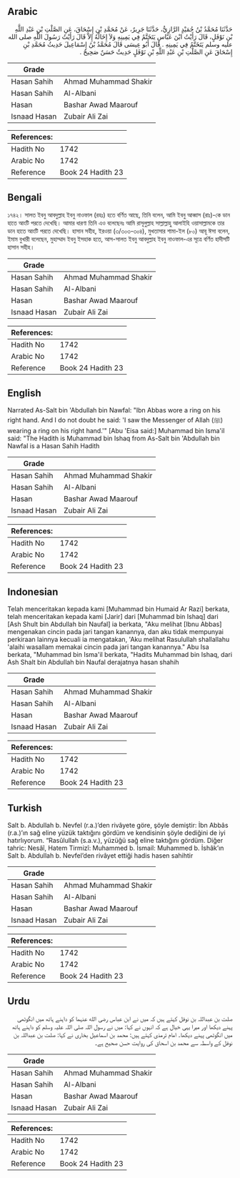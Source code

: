 ## Arabic


<div dir="rtl" lang="ar" style={{fontSize:'larger',backgroundColor:'#f8f9fa',padding:20}}>
حَدَّثَنَا مُحَمَّدُ بْنُ حُمَيْدٍ الرَّازِيُّ، حَدَّثَنَا جَرِيرٌ، عَنْ مُحَمَّدِ بْنِ إِسْحَاقَ، عَنِ الصَّلْتِ بْنِ عَبْدِ اللَّهِ بْنِ نَوْفَلٍ، قَالَ رَأَيْتُ ابْنَ عَبَّاسٍ يَتَخَتَّمُ فِي يَمِينِهِ وَلاَ إِخَالُهُ إِلاَّ قَالَ رَأَيْتُ رَسُولَ اللَّهِ صلى الله عليه وسلم يَتَخَتَّمُ فِي يَمِينِهِ ‏.‏ قَالَ أَبُو عِيسَى قَالَ مُحَمَّدُ بْنُ إِسْمَاعِيلَ حَدِيثُ مُحَمَّدِ بْنِ إِسْحَاقَ عَنِ الصَّلْتِ بْنِ عَبْدِ اللَّهِ بْنِ نَوْفَلٍ حَدِيثٌ حَسَنٌ صَحِيحٌ ‏.‏
</div>
<div style={{backgroundColor:'#f8f9fa',padding:20, marginBottom: 10}}><table> <thead> <tr> <th>Grade</th> <th></th> </tr> </thead> <tbody> <tr><td>Hasan Sahih</td><td>Ahmad Muhammad Shakir</td></tr><tr><td>Hasan Sahih</td><td>Al-Albani</td></tr><tr><td>Hasan</td><td>Bashar Awad Maarouf</td></tr><tr><td>Isnaad Hasan</td><td>Zubair Ali Zai</td></tr></tbody></table><table> <thead> <tr> <th>References:</th> <th></th> </tr> </thead> <tbody><tr><td>Hadith No</td><td>1742</td></tr><tr><td>Arabic No</td><td>1742</td></tr><tr><td>Reference</td><td>Book 24 Hadith 23</td></tr></tbody></table></div>

## Bengali


<div dir="ltr" lang="bn" style={{fontSize:'larger',backgroundColor:'#f8f9fa',padding:20}}>
১৭৪২। সালত ইবনু আবদুল্লাহ ইবনু নাওফাল (রহঃ) হতে বর্ণিত আছে, তিনি বলেন, আমি ইবনু আব্বাস (রাঃ)-কে ডান হাতে আংটি পরতে দেখেছি। আমার ধারণা তিনি এও বলেছেনঃ আমি রাসূলুল্লাহ সাল্লাল্লাহু আলাইহি ওয়াসাল্লামকে তার ডান হাতে আংটি পরতে দেখেছি। হাসান সহীহ, ইরওয়া (৩/৩০৩-৩০৪), মুখতাসার শামা-ইল (৮০) আবূ ঈসা বলেন, ইমাম বুখারী বলেছেন, মুহাম্মাদ ইবনু ইসহাক হতে, আস-সালত ইবনু আবদুল্লাহ ইবনু নাওফাল-এর সূত্রে বর্ণিত হাদীসটি হাসান সহীহ।
</div>
<div style={{backgroundColor:'#f8f9fa',padding:20, marginBottom: 10}}><table> <thead> <tr> <th>Grade</th> <th></th> </tr> </thead> <tbody> <tr><td>Hasan Sahih</td><td>Ahmad Muhammad Shakir</td></tr><tr><td>Hasan Sahih</td><td>Al-Albani</td></tr><tr><td>Hasan</td><td>Bashar Awad Maarouf</td></tr><tr><td>Isnaad Hasan</td><td>Zubair Ali Zai</td></tr></tbody></table><table> <thead> <tr> <th>References:</th> <th></th> </tr> </thead> <tbody><tr><td>Hadith No</td><td>1742</td></tr><tr><td>Arabic No</td><td>1742</td></tr><tr><td>Reference</td><td>Book 24 Hadith 23</td></tr></tbody></table></div>

## English


<div dir="ltr" lang="en" style={{fontSize:'larger',backgroundColor:'#f8f9fa',padding:20}}>
Narrated As-Salt bin 'Abdullah bin Nawfal: "Ibn Abbas wore a ring on his right hand. And I do not doubt he said: 'I saw the Messenger of Allah (ﷺ) wearing a ring on his right hand.'" [Abu 'Eisa said:] Muhammad bin Isma'il said: "The Hadith is Muhammad bin Ishaq from As-Salt bin 'Abdullah bin Nawfal is a Hasan Sahih Hadith
</div>
<div style={{backgroundColor:'#f8f9fa',padding:20, marginBottom: 10}}><table> <thead> <tr> <th>Grade</th> <th></th> </tr> </thead> <tbody> <tr><td>Hasan Sahih</td><td>Ahmad Muhammad Shakir</td></tr><tr><td>Hasan Sahih</td><td>Al-Albani</td></tr><tr><td>Hasan</td><td>Bashar Awad Maarouf</td></tr><tr><td>Isnaad Hasan</td><td>Zubair Ali Zai</td></tr></tbody></table><table> <thead> <tr> <th>References:</th> <th></th> </tr> </thead> <tbody><tr><td>Hadith No</td><td>1742</td></tr><tr><td>Arabic No</td><td>1742</td></tr><tr><td>Reference</td><td>Book 24 Hadith 23</td></tr></tbody></table></div>

## Indonesian


<div dir="ltr" lang="id" style={{fontSize:'larger',backgroundColor:'#f8f9fa',padding:20}}>
Telah menceritakan kepada kami [Muhammad bin Humaid Ar Razi] berkata, telah menceritakan kepada kami [Jarir] dari [Muhammad bin Ishaq] dari [Ash Shult bin Abdullah bin Naufal] ia berkata, "Aku melihat [Ibnu Abbas] mengenakan cincin pada jari tangan kanannya, dan aku tidak mempunyai perkiraan lainnya kecuali ia mengatakan, 'Aku melihat Rasulullah shallallahu 'alaihi wasallam memakai cincin pada jari tangan kanannya." Abu Isa berkata, "Muhammad bin Isma'il berkata, "Hadits Muhammad bin Ishaq, dari Ash Shalt bin Abdullah bin Naufal derajatnya hasan shahih
</div>
<div style={{backgroundColor:'#f8f9fa',padding:20, marginBottom: 10}}><table> <thead> <tr> <th>Grade</th> <th></th> </tr> </thead> <tbody> <tr><td>Hasan Sahih</td><td>Ahmad Muhammad Shakir</td></tr><tr><td>Hasan Sahih</td><td>Al-Albani</td></tr><tr><td>Hasan</td><td>Bashar Awad Maarouf</td></tr><tr><td>Isnaad Hasan</td><td>Zubair Ali Zai</td></tr></tbody></table><table> <thead> <tr> <th>References:</th> <th></th> </tr> </thead> <tbody><tr><td>Hadith No</td><td>1742</td></tr><tr><td>Arabic No</td><td>1742</td></tr><tr><td>Reference</td><td>Book 24 Hadith 23</td></tr></tbody></table></div>

## Turkish


<div dir="ltr" lang="tr" style={{fontSize:'larger',backgroundColor:'#f8f9fa',padding:20}}>
Salt b. Abdullah b. Nevfel (r.a.)’den rivâyete göre, şöyle demiştir: İbn Abbâs (r.a.)’ın sağ eline yüzük taktığını gördüm ve kendisinin şöyle dediğini de iyi hatırlıyorum. “Rasûlullah (s.a.v.), yüzüğü sağ eline taktığını gördüm. Diğer tahric: Nesâî, Hatem Tirmizî: Muhammed b. İsmail: Muhammed b. İshâk’ın Salt b. Abdullah b. Nevfel’den rivâyet ettiği hadis hasen sahihtir
</div>
<div style={{backgroundColor:'#f8f9fa',padding:20, marginBottom: 10}}><table> <thead> <tr> <th>Grade</th> <th></th> </tr> </thead> <tbody> <tr><td>Hasan Sahih</td><td>Ahmad Muhammad Shakir</td></tr><tr><td>Hasan Sahih</td><td>Al-Albani</td></tr><tr><td>Hasan</td><td>Bashar Awad Maarouf</td></tr><tr><td>Isnaad Hasan</td><td>Zubair Ali Zai</td></tr></tbody></table><table> <thead> <tr> <th>References:</th> <th></th> </tr> </thead> <tbody><tr><td>Hadith No</td><td>1742</td></tr><tr><td>Arabic No</td><td>1742</td></tr><tr><td>Reference</td><td>Book 24 Hadith 23</td></tr></tbody></table></div>

## Urdu


<div dir="rtl" lang="ur" style={{fontSize:'larger',backgroundColor:'#f8f9fa',padding:20}}>
صلت بن عبداللہ بن نوفل کہتے ہیں کہ میں نے ابن عباس رضی الله عنہما کو داہنے ہاتھ میں انگوٹھی پہنے دیکھا اور میرا یہی خیال ہے کہ انہوں نے کہا: میں نے رسول اللہ صلی اللہ علیہ وسلم کو داہنے ہاتھ میں انگوٹھی پہنے دیکھا۔ امام ترمذی کہتے ہیں: محمد بن اسماعیل بخاری نے کہا: صلت بن عبداللہ بن نوفل کے واسطہ سے محمد بن اسحاق کی روایت حسن صحیح ہے۔
</div>
<div style={{backgroundColor:'#f8f9fa',padding:20, marginBottom: 10}}><table> <thead> <tr> <th>Grade</th> <th></th> </tr> </thead> <tbody> <tr><td>Hasan Sahih</td><td>Ahmad Muhammad Shakir</td></tr><tr><td>Hasan Sahih</td><td>Al-Albani</td></tr><tr><td>Hasan</td><td>Bashar Awad Maarouf</td></tr><tr><td>Isnaad Hasan</td><td>Zubair Ali Zai</td></tr></tbody></table><table> <thead> <tr> <th>References:</th> <th></th> </tr> </thead> <tbody><tr><td>Hadith No</td><td>1742</td></tr><tr><td>Arabic No</td><td>1742</td></tr><tr><td>Reference</td><td>Book 24 Hadith 23</td></tr></tbody></table></div>
